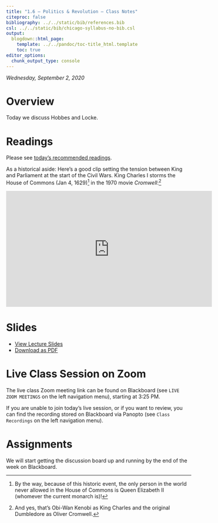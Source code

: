 ```yaml
---
title: "1.6 — Politics & Revolution — Class Notes"
citeproc: false
bibliography: ../../static/bib/references.bib
csl: ../../static/bib/chicago-syllabus-no-bib.csl
output:
  blogdown::html_page:
    template: ../../pandoc/toc-title_html.template
    toc: true
editor_options: 
  chunk_output_type: console
---
```


*Wednesday, September 2, 2020*

# Overview

Today we discuss Hobbes and Locke.

# Readings

Please see [today's recommended readings](/reading/1.6-reading).

As a historical aside: Here's a good clip setting the tension between King and Parliament at the start of the Civil Wars. King Charles I storms the House of Commons (Jan 4, 1629)^[By the way, because of this historic event, the only person in the world never allowed in the House of Commons is Queen Elizabeth II (whomever the current monarch is)!] in the 1970 movie *Cromwell*:^[And yes, that's Obi-Wan Kenobi as King Charles and the original Dumbledore as Oliver Cromwell.]

<iframe width="560" height="315" src="https://www.youtube.com/embed/wDsAn_u70tw" frameborder="0" allow="accelerometer; autoplay; encrypted-media; gyroscope; picture-in-picture" allowfullscreen></iframe>


# Slides

- [<i class="fas fa-chalkboard-teacher"></i> View Lecture Slides](/slides/1.6-slides.html)
- [<i class="fas fa-file-pdf"></i> Download as PDF](/slides/1.6-slides.pdf)

# Live Class Session on Zoom

The live class <i class="fas fa-video"></i> Zoom meeting link can be found on Blackboard (see `LIVE ZOOM MEETINGS` on the left navigation menu), starting at 3:25 PM.

If you are unable to join today's live session, or if you want to review, you can find the recording stored on Blackboard via Panopto (see `Class Recordings` on the left navigation menu).

# Assignments

We will start getting the discussion board up and running by the end of the week on Blackboard. 